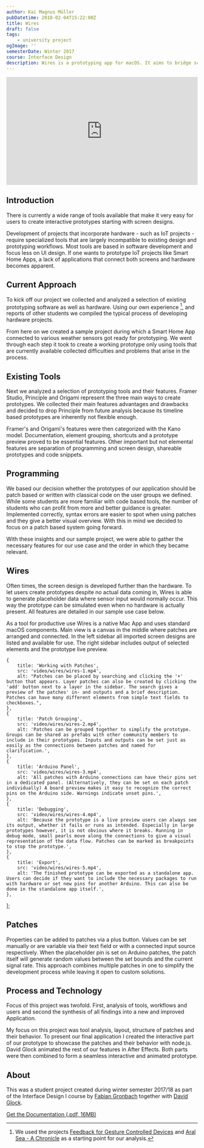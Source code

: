 ```yaml
---
author: Kai Magnus Müller
pubDatetime: 2018-02-04T15:22:00Z
title: Wires
draft: false
tags:
    - university project
ogImage: ''
semesterDate: Winter 2017
course: Interface Design
description: Wires is a prototyping app for macOS. It aims to bridge screen design and hardware prototyping. Patch based programming of inputs and outputs makes combining them with screens or buttons designed in Sketch as easy as possible.
---
```


<div style="padding:56.25% 0 0 0;position:relative;">
	<iframe
		src="https://player.vimeo.com/video/802833594?h=9f3982785a&badge=0&autopause=0&player_id=0&app_id=58479/embed"
		allow="autoplay; fullscreen; picture-in-picture"
		allowfullscreen
		frameborder="0"
		style="position:absolute;top:0;left:0;width:100%;height:100%;"></iframe>
</div>

## Introduction

There is currently a wide range of tools available that make it very easy for users to create interactive prototypes starting with screen designs.

Development of projects that incorporate hardware - such as IoT projects - require specialized tools that are largely incompatible to existing design and prototyping workflows. Most tools are based in software development and focus less on UI design. If one wants to prototype IoT projects like Smart Home Apps, a lack of applications that connect both screens and hardware becomes apparent.

## Current Approach

To kick off our project we collected and analyzed a selection of existing prototyping software as well as hardware. Using our own experience [^1], and reports of other students we compiled the typical process of developing hardware projects.

From here on we created a sample project during which a Smart Home App connected to various weather sensors got ready for prototyping. We went through each step it took to create a working prototype only using tools that are currently available collected difficulties and problems that arise in the process.

<Figure
	alt="Wires Research Framer / Origami comparison"
	src="https://res.cloudinary.com/dm3a0qioc/image/upload/v1678140784/wires-tools_sw6gyr.png"
    width="2880" height="460"
	></Figure>

## Existing Tools

Next we analyzed a selection of prototyping tools and their features. Framer Studio, Principle and Origami represent the three main ways to create prototypes. We collected their main features advantages and drawbacks and decided to drop Principle from future analysis because its timeline based prototypes are inherently not flexible enough.

Framer's and Origami's features were then categorized with the Kano model. Documentation, element grouping, shortcuts and a prototype preview proved to be essential features. Other important but not elemental features are separation of programming and screen design, shareable prototypes and code snippets.

## Programming

We based our decision whether the prototypes of our application should be patch based or written with classical code on the user groups we defined. While some students are more familiar with code based tools, the number of students who can profit from more and better guidance is greater. Implemented correctly, syntax errors are easier to spot when using patches and they give a better visual overview. With this in mind we decided to focus on a patch based system going forward.

With these insights and our sample project, we were able to gather the necessary features for our use case and the order in which they became relevant.

## Wires

Often times, the screen design is developed further than the hardware. To let users create prototypes despite no actual data coming in, Wires is able to generate placeholder data where sensor input would normally occur. This way the prototype can be simulated even when no hardware is actually present. All features are detailed in our sample use case below.

As a tool for productive use Wires is a native Mac App and uses standard macOS components. Main view is a canvas in the middle where patches are arranged and connected. In the left sidebar all imported screen designs are listed and available for use. The right sidebar includes output of selected elements and the prototype live preview.

	{
		title: 'Working with Patches',
		src: 'video/wires/wires-1.mp4',
		alt: "Patches can be placed by searching and clicking the '+' button that appears. Layer patches can also be created by clicking the 'add' button next to a layer in the sidebar. The search gives a preview of the patches' in- and outputs and a brief description. Patches can have many different elements from simple text fields to checkboxes.",
	},
	{
		title: 'Patch Grouping',
		src: 'video/wires/wires-2.mp4',
		alt: 'Patches can be grouped together to simplify the prototype. Groups can be shared as prefabs with other community members to include in their prototypes. Inputs and outputs can be set just as easily as the connections between patches and named for clarification.',
	},
	{
		title: 'Arduino Panel',
		src: 'video/wires/wires-3.mp4',
		alt: 'All patches with Arduino connections can have their pins set in a dedicated panel. (Alternatively, they can be set on each patch individually) A board preview makes it easy to recognize the correct pins on the Arduino side. Warnings indicate unset pins.',
	},
	{
		title: 'Debugging',
		src: 'video/wires/wires-4.mp4',
		alt: 'Because the prototype is a live preview users can always see its output, whether it fails or runs as intended. Especially in large prototypes however, it is not obvious where it breaks. Running in debug mode, small pearls move along the connections to give a visual representation of the data flow. Patches can be marked as breakpoints to stop the prototype.',
	},
	{
		title: 'Export',
		src: 'video/wires/wires-5.mp4',
		alt: 'The finished prototype can be exported as a standalone app. Users can decide if they want to include the necessary packages to run with hardware or set new pins for another Arduino. This can also be done in the standalone app itself.',
	},
];

<UseCase client:visible srcSet={_srcSet2} aspectRatio="16/9"></UseCase>

## Patches

Properties can be added to patches via a plus button. Values can be set manually or are variable via their text field or with a connected input source respectively. When the placeholder pin is set on Arduino patches, the patch itself will generate random values between the set bounds and the current signal rate. This approach combines multiple patches in one to simplify the development process while leaving it open to custom solutions.

<Figure
	alt="Patches are grouped to indicate their responsibilities. Grey patches contain logic and other basic functionality, purple patches control properties and animations. Screen elements themselves are blue. Patches that communicate with connected hardware are turquoise, referencing the Arduino board color."
	src="https://res.cloudinary.com/dm3a0qioc/image/upload/v1678140805/wires-patches_tbw5ry.png"
	width="2880" height="1800" shadow="false"
    ></Figure>

## Process and Technology

Focus of this project was twofold. First, analysis of tools, workflows and users and second the synthesis of all findings into a new and improved Application.

My focus on this project was tool analysis, layout, structure of patches and their behavior. To present our final application I created the interactive part of our prototype to showcase the patches and their behavior with node.js. David Glock animated the rest of our features in After Effects. Both parts were then combined to form a seamless interactive and animated prototype.

## About

This was a student project created during winter semester 2017/18 as part of the Interface Design I course by [Fabian Gronbach][FabianGronbachSite] together with [David Glock][DavidSite].

[Get the Documentation (.pdf, 16MB)][Doc]

[^1]: We used the projects [Feedback for Gesture Controlled Devices][feedback] and [Aral Sea - A Chronicle][aralsea] as a starting point for our analysis.

[feedback]: /projects/feedback
[aralsea]: /projects/aralsea
[FabianGronbachSite]: http://www.gronbach.info/
[DavidSite]: http://www.davidglock.de/
[Doc]: https://www.cdn.kaimagnus.de/portfolio/docs/Wires_DavidGlock_KaiMagnusMueller.pdf
